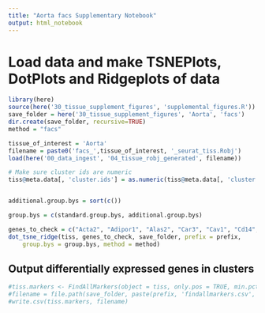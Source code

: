 ```yaml
---
title: "Aorta facs Supplementary Notebook"
output: html_notebook
---
```


# Load data and make TSNEPlots, DotPlots and Ridgeplots of data

```r
library(here)
source(here('30_tissue_supplement_figures', 'supplemental_figures.R'))
save_folder = here('30_tissue_supplement_figures', 'Aorta', 'facs')
dir.create(save_folder, recursive=TRUE)
method = "facs"

tissue_of_interest = 'Aorta'
filename = paste0('facs_',tissue_of_interest, '_seurat_tiss.Robj')
load(here('00_data_ingest', '04_tissue_robj_generated', filename))

# Make sure cluster ids are numeric
tiss@meta.data[, 'cluster.ids'] = as.numeric(tiss@meta.data[, 'cluster.ids'])


additional.group.bys = sort(c())

group.bys = c(standard.group.bys, additional.group.bys)

genes_to_check = c("Acta2", "Adipor1", "Alas2", "Car3", "Cav1", "Cd14", "Cd19", "Cd34", "Cd3e", "Cd74", "Cd86", "Cdh5", "Col1a1", "Col1a2", "Col3a1", "Col6a3", "Dcn", "Ddr2", "Eln", "Epcam", "Esm1", "Fabp4", "Fap", "Fn1", "Gypa", "H2-Aa", "H2-Ab1", "Hbb", "H2-Eb1", "Icam1", "Kit", "Krt5", "Krt8", "Laptm5", "Myh11", "Myocd", "Pdgfra", "Pecam1", "Ptprc", "S100a4", "Selplg", "Sox18", "Syk", "Tagln", "Tek", "Timp2", "Vcam1", "Vegfa", "Vim", "Vwf")
dot_tsne_ridge(tiss, genes_to_check, save_folder, prefix = prefix,
    group.bys = group.bys, method = method)
```

## Output differentially expressed genes in clusters

```r
#tiss.markers <- FindAllMarkers(object = tiss, only.pos = TRUE, min.pct = 0.25, thresh.use = 0.25)
#filename = file.path(save_folder, paste(prefix, 'findallmarkers.csv', sep='_'))
#write.csv(tiss.markers, filename)
```

